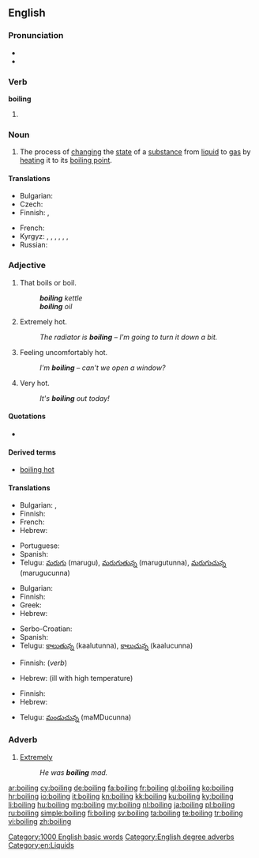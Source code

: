 ==English==

===Pronunciation===
* {{audio|en-us-boiling.ogg|Audio (US)}}
* {{rhymes|ɔɪlɪŋ}}

===Verb===
'''boiling'''

# {{present participle of|boil}}

===Noun===
{{wikipedia}}
{{en-noun}}

# The process of [[change|changing]] the [[state]] of a [[substance]] from [[liquid]] to [[gas]] by [[heat]]ing it to its [[boiling point]].

====Translations====
{{trans-top|process of changing the state of a substance}}
* Bulgarian: {{t+|bg|кипене|n}}
* Czech: {{t+|cs|var|m}}
* Finnish: {{t-|fi|kiehuttaminen}}, {{t+|fi|keittäminen}}
{{trans-mid}}
* French: {{t+|fr|ébullition|f}}
* Kyrgyz: {{t-|ky|кайнатуу}}, {{t-|ky|кайноо}}, {{t-|ky|кайнатуу}}, {{t-|ky|бышыруу}}, {{t-|ky|кайнап жаткан}}, {{t-|ky|кайнаган}}, {{t-|ky|бышып жаткан}} 
* Russian: {{t+|ru|кипение|n|tr=kipénije}}
{{trans-bottom}}

===Adjective===
{{en-adj}}

# That boils or boil.
#: '''''boiling''' kettle''
#: '''''boiling''' oil''
# {{context|of a thing|informal|hyperbole}} Extremely hot.
#: ''The radiator is '''boiling''' &ndash; I'm going to turn it down a bit.''
# {{context|of a person|informal|hyperbole}} Feeling uncomfortably hot.
#: ''I'm '''boiling''' &ndash; can't we open a window?''
# {{context|of the weather|hyperbole}} Very hot.
#: ''It's '''boiling''' out today!''

====Quotations====
* {{seeCites}}

====Derived terms====
* [[boiling hot]]

====Translations====
{{trans-top|that boil(s)}}
* Bulgarian: {{t+|bg|врящ}},  {{t+|bg|кипящ}}
* Finnish: {{t-|fi|kiehuva}}
* French: {{t+|fr|bouillant|m}}
* Hebrew: {{t-|he|רותח|m|alt=רוֹתֵחַ|tr=rotéakh}}
{{trans-mid}}
* Portuguese: {{t+|pt|fervente}}
* Spanish: {{t-|es|hirviendo}}
* Telugu: [[మరుగు]] (marugu), [[మరుగుతున్న]] (marugutunna), [[మరుగుచున్న]] (marugucunna)
{{trans-bottom}}

{{trans-top|of a thing: extremely hot}}
* Bulgarian: {{t+|bg|врял}}
* Finnish: {{t+|fi|tulikuuma}}
* Greek: {{t+|el|καυτός|tr=kaftós}}
* Hebrew: {{t-|he|רותח|m|alt=רוֹתֵחַ|tr=rotéakh}}
{{trans-mid}}
* Serbo-Croatian: {{t-|sh|vrelo|n}}
* Spanish: {{t-|es|hirviendo}}
* Telugu: [[కాలుతున్న]] (kaalutunna), [[కాలుచున్న]] (kaalucunna)
{{trans-bottom}}

{{trans-top|of a person: feeling uncomfortably hot}}
* Finnish: {{t+|fi|läkähtyä}} (''verb'')
{{trans-mid}}
* Hebrew: {{t-|he|קודח|m|alt=קוֹדֵחַ|tr=qodéakh}} (ill with high temperature)
{{trans-bottom}}

{{trans-top|of the weather: very hot}}
* Finnish: {{t-|fi|helteinen}}
* Hebrew: {{t-|he|לוהט|m|alt=לוֹהֵט|tr=lohéT}}
{{trans-mid}}
* Telugu: [[మండుచున్న]] (maMDucunna)
{{trans-bottom}}

===Adverb===
{{en-adv|-}}

# {{context|of adjectives associated with heat}} [[extremely|Extremely]]
#: ''He was '''boiling''' mad.''

[[Category:1000 English basic words]]
[[Category:English degree adverbs]]
[[Category:en:Liquids]]

[[ar:boiling]]
[[cy:boiling]]
[[de:boiling]]
[[fa:boiling]]
[[fr:boiling]]
[[gl:boiling]]
[[ko:boiling]]
[[hr:boiling]]
[[io:boiling]]
[[it:boiling]]
[[kn:boiling]]
[[kk:boiling]]
[[ku:boiling]]
[[ky:boiling]]
[[li:boiling]]
[[hu:boiling]]
[[mg:boiling]]
[[my:boiling]]
[[nl:boiling]]
[[ja:boiling]]
[[pl:boiling]]
[[ru:boiling]]
[[simple:boiling]]
[[fi:boiling]]
[[sv:boiling]]
[[ta:boiling]]
[[te:boiling]]
[[tr:boiling]]
[[vi:boiling]]
[[zh:boiling]]